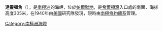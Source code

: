 {{unreferenced|time=2014-01-07T16:37:47+00:00}}
{{Coord|72|0|S|60|43|W|source:GNIS|display=title}}

'''達靈頓角'''（{{lang-en|Cape Darlington}}），是[[南極洲|南極洲]]的海岬，位於[[帕爾默地|帕爾默地]]，是[[希爾頓灣|希爾頓灣]]入口處的南面，海拔高度305米，在1940年由[[美國|美國]]研究隊發現，現時由[[南極條約體系|南極條約體系]]管理。

{{Antarctica-geo-stub}}
[[Category:南極洲海岬|Category:南極洲海岬]]
